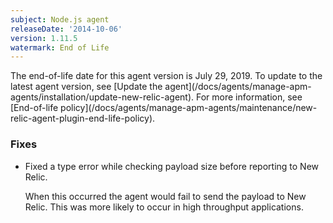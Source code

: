 ```yaml
---
subject: Node.js agent
releaseDate: '2014-10-06'
version: 1.11.5
watermark: End of Life
---
```


<Callout variant="important">
  The end-of-life date for this agent version is July 29, 2019. To update to the latest agent version, see [Update the agent](/docs/agents/manage-apm-agents/installation/update-new-relic-agent). For more information, see [End-of-life policy](/docs/agents/manage-apm-agents/maintenance/new-relic-agent-plugin-end-life-policy).
</Callout>

### Fixes

* Fixed a type error while checking payload size before reporting to New Relic.

  When this occurred the agent would fail to send the payload to New Relic. This was more likely to occur in high throughput applications.
